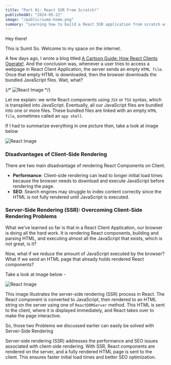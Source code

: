 ```yaml
---
title: "Part 01: React SSR From Scratch!"
publishedAt: "2024-05-22"
image: "/public/sumo-home.png"
summary: "Learning how to build a React SSR application from scratch will help in understanding the basic concepts of Server-Side Rendering."
---
```


Hey there!

This is Sumit So. Welcome to my space on the internet.

A few days ago, I wrote a blog titled [A Cartoon Guide: How React Clients Operate!](/blogs/a-cartoon-intro-building-react-from-scratch). And the conclusion was, whenever a user tries to access a webpage in React Client Application, the server sends an empty `HTML file`. Once that empty HTML is downloaded, then the browser downloads the bundled JavaScript files. Wait, what?

{/* ![React Image](/blogs/2024/react-ssr-part-01/react-ssr-part-01-1.png) */}

Let me explain: we write React components using `JSX` or `TSX` syntax, which is transpiled into JavaScript. Eventually, all our JavaScript files are bundled into one or more files. These bundled files are linked with an empty `HTML file`, sometimes called an `app shell`.

If I had to summarize everything in one picture then, take a look at image below

![React Image](/blogs/2024/react-building-from-scratch/react-from-scratch-03.png)

### Disadvantages of Client-Side Rendering

There are two main disadvantage of rendering React Components on Client.

- **Performance**: Client-side rendering can lead to longer initial load times because the browser needs to download and execute JavaScript before rendering the page.
- **SEO**: Search engines may struggle to index content correctly since the HTML is not fully rendered until JavaScript is executed.

### Server-Side Rendering (SSR): Overcoming Client-Side Rendering Problems

What we've learned so far is that in a React Client Application, our browser is doing all the hard work. It is rendering React components, building and parsing HTML, and executing almost all the JavaScript that exists, which is not great, is it?

Now, what if we reduce the amount of JavaScript executed by the browser? What if we send an HTML page that already holds rendered React components?

Take a look at image below -

![React Image](/blogs/2024/react-ssr-part-01/react-ssr-part-01-1.png)

This image illustrates the server-side rendering (SSR) process in React. The React component is converted to JavaScript, then rendered to an HTML string on the server using one of `ReactDOMServer` method. This HTML is sent to the client, where it is displayed immediately, and React takes over to make the page interactive.

So, those two Problems we discussed earlier can easily be solved with Server-Side Rendering

Server-side rendering (SSR) addresses the performance and SEO issues associated with client-side rendering. With SSR, React components are rendered on the server, and a fully rendered HTML page is sent to the client. This ensures faster initial load times and better SEO optimization.
